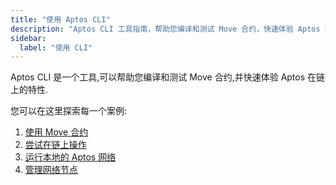```yaml
---
title: "使用 Aptos CLI"
description: "Aptos CLI 工具指南，帮助您编译和测试 Move 合约，快速体验 Aptos 区块链功能"
sidebar:
  label: "使用 CLI"
---
```


Aptos CLI 是一个工具,可以帮助您编译和测试 Move 合约,并快速体验 Aptos 在链上的特性.

您可以在这里探索每一个案例:

1. [使用 Move 合约](/zh/build/cli/working-with-move-contracts)
2. [尝试在链上操作](/zh/build/cli/trying-things-on-chain)
3. [运行本地的 Aptos 网络](/zh/build/cli/running-a-local-network)
4. [管理网络节点](/zh/build/cli/managing-a-network-node)
